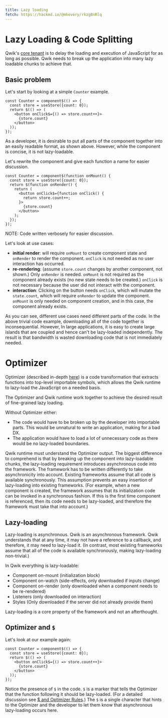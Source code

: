 ```yaml
---
title: Lazy loading
fetch: https://hackmd.io/@mhevery/rkzgBnRlq
---
```


# Lazy Loading & Code Splitting

Qwik's [core tenant](./philosophy.mdx) is to delay the loading and execution of JavaScript for as long as possible. Qwik needs to break up the application into many lazy loadable chunks to achieve that.

## Basic problem

Let's start by looking at a simple `Counter` example.

```tsx
const Counter = component$(() => {
  const store = useStore({count: 0});
  return $(() => (
    <button onClick$={() => store.count++}>
      {store.count}
    </button>
  ));
});
```

As a developer, it is desirable to put all parts of the component together into an easily readable format, as shown above. However, while the component is concise, it is not lazy-loadable.

Let's rewrite the component and give each function a name for easier discussion.

```tsx
const Counter = component$(function onMount() {
  const store = useStore({count: 0});
  return $(function onRender() {
    return (
      <button onClick$={function onClick() {
        return store.count++;
      }>
        {store.count}
      </button>
    );
  });
});
```

NOTE: Code written verbosely for easier discussion.

Let's look at use cases:

- **initial render**: will require `onMount` to create component state and `onRender` to render the component. `onClick` is not needed as no user interaction has occurred.
- **re-rendering**: (assume `store.count` changes by another component, not shown.) Only `onRender` is needed. `onMount` is not required as the component already exists (no new state needs to be created.) `onClick` is not necessary because the user did not interact with the component.
- **interaction**: Clicking on the button needs `onClick`, which will mutate the `state.count`, which will require `onRender` to update the component. `onMount` is only needed on component creation, and in this case, the component already exists.

As you can see, different use cases need different parts of the code. In the above trivial code example, downloading all of the code together is inconsequential. However, In large applications, it is easy to create large islands that are coupled and hence can't be lazy-loaded independently. The result is that bandwidth is wasted downloading code that is not immediately needed.

# Optimizer

Optimizer (described in-depth [here](./optimizer/overview.mdx)) is a code transformation that extracts functions into top-level importable symbols, which allows the Qwik runtime to lazy-load the JavaScript on a needed basis.

The Optimizer and Qwik runtime work together to achieve the desired result of fine-grained lazy loading.

Without Optimizer either:

- The code would have to be broken up by the developer into importable parts. This would be unnatural to write an application, making for a bad DX.
- The application would have to load a lot of unnecessary code as there would be no lazy-loaded boundaries.

Qwik runtime must understand the Optimizer output. The biggest difference to comprehend is that by breaking up the component into lazy-loadable chunks, the lazy-loading requirement introduces asynchronous code into the framework. The framework has to be written differently to take asynchronicity into account. Existing frameworks assume that all code is available synchronously. This assumption prevents an easy insertion of lazy-loading into existing frameworks. (For example, when a new component is created, the framework assumes that its initialization code can be invoked in a synchronous fashion. If this is the first time component is referenced, then its code needs to be lazy-loaded, and therefore the framework must take that into account.)

## Lazy-loading

Lazy-loading is asynchronous. Qwik is an asynchronous framework. Qwik understands that at any time, it may not have a reference to a callback, and therefore, it may need to lazy-load it. (In contrast, most existing frameworks assume that all of the code is available synchronously, making lazy-loading non-trivial.)

In Qwik everything is lazy-loadable:

- Component on-mount (initialization block)
- Component on-watch (side-effects, only downloaded if inputs change)
- Component on-render (only downloaded when a component needs to be re-rendered)
- Listeners (only downloaded on interaction)
- Styles (Only downloaded if the server did not already provide them)

Lazy-loading is a core property of the framework and not an afterthought.

## Optimizer and `$`

Let's look at our example again:

```tsx
const Counter = component$(() => {
  const store = useStore({count: 0});
  return $(() => (
    <button onClick$={() => store.count++}>
      {store.count}
    </button>
  ));
});
```

Notice the presence of `$` in the code. `$` is a marker that tells the Optimizer that the function 
following it should be lazy-loaded. (For a detailed discussion see [$ and Optimizer Rules](./optimizer/rules.mdx).) 
The `$` is a single character that hints to the Optimizer and the developer to let them know 
that asynchronous lazy-loading occurs here.
